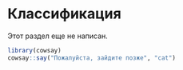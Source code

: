 # Классификация

Этот раздел еще не написан. 

```r
library(cowsay)
cowsay::say("Пожалуйста, зайдите позже", "cat")
```